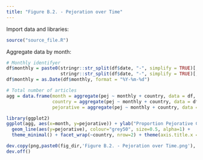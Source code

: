 ```yaml
---
title: "Figure B.2. - Pejoration over Time"
---
```


Import data and libraries:
```r
source("source_file.R")
```

Aggregate data by month: 
```r
# Monthly identifyer
df$monthly = paste0(stringr::str_split(df$date, "-", simplify = TRUE)[,1], "-",
                    stringr::str_split(df$date, "-", simplify = TRUE)[,2], "-01")
df$monthly = as.Date(df$monthly, format = "%Y-%m-%d")

# Total number of articles
agg = data.frame(month = aggregate(pej ~ monthly + country, data = df, FUN = length)[,1], 
                 country = aggregate(pej ~ monthly + country, data = df, FUN = length)[,2], 
                 pejorative = aggregate(pej ~ monthly + country, data = df, FUN = mean)[,3])
```

```r
library(ggplot2)
ggplot(agg, aes(x=month, y=pejorative)) + ylab("Proportion Pejorative Coverage") +
  geom_line(aes(y=pejorative), colour="grey50", size=0.5, alpha=1) + 
  theme_minimal() + facet_wrap(~country, nrow=2) + theme(axis.title.x = element_blank())

dev.copy(png,paste0(fig_dir,'Figure B.2. - Pejoration over Time.png'), width = 3600, height = 3000, res=400)
dev.off()
```